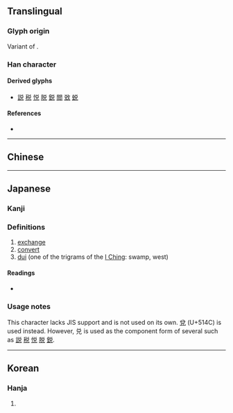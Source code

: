 {{also|兌}}
{{character info/new}}
==Translingual==

===Glyph origin===
Variant of {{l|mul|兌}}.

===Han character===
{{Han char|rn=10|rad=儿|as=05|sn=7|four=8021|canj=CRHU,XCRHU|ids=⿱丷兄,⿱𠮦儿}}

====Derived glyphs====
* [[説]] [[税]] [[悦]] [[脱]] [[鋭]] [[閲]] [[敚]] [[蜕]]

====References====
* {{Han ref|kx=0125.021|hdz=10271.010|uh=5151|ud=20817}}

----

==Chinese==
{{zh-see|兌}}

----

==Japanese==

===Kanji===
{{ja-kanji|grade=|rs=儿05}} <!-- Not a shinjitai kanji. See 兌 (U+514C) instead -->

===Definitions===
# [[exchange]]
# [[convert]]
# [[dui]] (one of the trigrams of the [[I Ching]]: swamp, west)

====Readings====
* {{ja-readings|on=[[だ]] (da), [[たい]] (tai), [[えい]] (ei)|kun=[[よろこぶ]] (yorokobu)}}

===Usage notes===
This character lacks JIS support and is not used on its own. [[兌]] (U+514C) is used instead. However, 兑 is used as the component form of several {{w|jōyō kanji}} such as [[説]] [[税]] [[悦]] [[脱]] [[鋭]].

----

==Korean==

===Hanja===
{{ko-hanja|hangeul=[[태]], [[예]]|rv=tae, ye|mr=t'ae, ye}}

# {{defn|lang=ko|sort=儿05}}